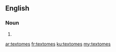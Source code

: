 ==English==

===Noun===
{{head|en|plural}}

# {{plural of|textome|lang=en}}

[[ar:textomes]]
[[fr:textomes]]
[[ku:textomes]]
[[my:textomes]]